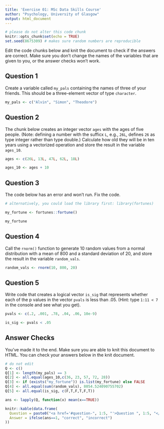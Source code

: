 ```yaml
---
title: 'Exercise 01: MSc Data Skills Course'
author: "Psychology, University of Glasgow"
output: html_document
---
```


```r
# please do not alter this code chunk
knitr::opts_chunk$set(echo = TRUE)
set.seed(8675309) # makes sure random numbers are reproducible
```

Edit the code chunks below and knit the document to check if the answers are correct. Make sure you don't change the names of the variables that are given to you, or the answer checks won't work.

## Question 1

Create a variable called `my_pals` containing the names of three of your friends. This should be a three-element vector of type `character`.

```r
my_pals <- c("Alvin", "Simon", "Theodore")
```

## Question 2

The chunk below creates an integer vector `ages` with the ages of five people. (Note: defining a number with the sufficx `L`, e.g., `26L`, defines `26` as type integer rather than type double.)  Calculate how old they will be in ten years using a vectorized operation and store the result in the variable `ages_10`.

```r
ages <- c(26L, 13L, 47L, 62L, 18L)

ages_10 <- ages + 10
```

## Question 3

The code below has an error and won't run. Fix the code.

```r
# alternatively, you could load the library first: library(fortunes)

my_fortune <- fortunes::fortune()

my_fortune
```

## Question 4

Call the `rnorm()` function to generate 10 random values from a normal distribution with a mean of 800 and a standard deviation of 20, and store the result in the variable `random_vals`.

```r
random_vals <- rnorm(10, 800, 20)
```

## Question 5

Write code that creates a logical vector `is_sig` that represents whether each of the p values in the vector `pvals` is less than .05. (Hint: type `1:11 < 7` in the console and see what you get).

```r
pvals <- c(.2, .001, .78, .04, .06, 10e-9)

is_sig <- pvals < .05
```

## Answer Checks

You've made it to the end. Make sure you are able to knit this document to HTML. You can check your answers below in the knit document.

```r
# do not edit
Q <- c()
Q[1] <- length(my_pals) == 3
Q[2] <- all.equal(ages_10,c(36, 23, 57, 72, 28))
Q[3] <- if (exists("my_fortune")) is.list(my_fortune) else FALSE
Q[4] <- all.equal(sum(random_vals), 8054.524090755702)
Q[5] <- all.equal(is_sig, c(F,T,F,T,F,T))

ans <- lapply(Q, function(x) mean(x==TRUE))

knitr::kable(data.frame(
  Question = paste0("<a href='#question-", 1:5, "'>Question ", 1:5, "</a>"),
  Answer = ifelse(ans==1, "correct", "incorrect")
))
```
